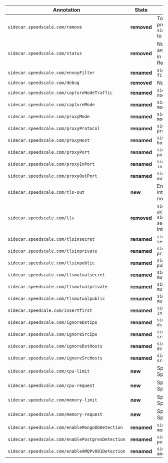| Annotation | State | Description | 
| ---------- | ----- | ----------- |
| `sidecar.speedscale.com/remove` | **removed** | To un-inject the Speedscale proxy from a workload, set `sidecar.speedscale.com/inject` to `false`     |
| `sidecar.speedscale.com/status` | **removed** | No direct replacement for this annotation. Status is now tracked in a `TrafficReplay` Custom Resource |
| `sidecar.speedscale.com/envoyFilter` | **renamed** | `sidecar.speedscale.com/envoy-filter`                                                            |
| `sidecar.speedscale.com/debug` | **removed** | No direct replacement                                                                                  |
| `sidecar.speedscale.com/captureNodeTraffic` | **renamed** | `sidecar.speedscale.com/capture-node-traffic`                                             |
| `sidecar.speedscale.com/captureMode` | **renamed** | `sidecar.speedscale.com/capture-mode`                                                            |
| `sidecar.speedscale.com/proxyMode` | **renamed** | `sidecar.speedscale.com/proxy-mode`                                                                |
| `sidecar.speedscale.com/proxyProtocol` | **renamed** | `sidecar.speedscale.com/proxy-protocol`                                                         |
| `sidecar.speedscale.com/proxyHost` | **renamed** | `sidecar.speedscale.com/proxy-host`                                                                |
| `sidecar.speedscale.com/proxyPort` | **renamed** | `sidecar.speedscale.com/proxy-port`                                                                |
| `sidecar.speedscale.com/proxyInPort` | **renamed** | `sidecar.speedscale.com/proxy-in-port`                                                           |
| `sidecar.speedscale.com/proxyOutPort` | **renamed** | `sidecar.speedscale.com/proxy-out-port`                                                         |
| `sidecar.speedscale.com/tls-out` | **new** | Enables/disables outbound TLS interception. Defaults to `false` if not present.                          |
| `sidecar.speedscale.com/tls`     | **removed** | `sidecar.speedscale.com/tls-out` acts as a replacement, and `sidecar.speedscale.com/tls-in-secret` will implicitly enable TLS interception on inbound traffic.  |
| `sidecar.speedscale.com/tlsinsecret` | **renamed** | `sidecar.speedscale.com/tls-in-secret` |
| `sidecar.speedscale.com/tlsinprivate` | **renamed** | `sidecar.speedscale.com/tls-in-private` |
| `sidecar.speedscale.com/tlsinpublic` | **renamed** | `sidecar.speedscale.com/tls-in-public` |
| `sidecar.speedscale.com/tlsmutualsecret` | **renamed** | `sidecar.speedscale.com/tls-mutual-secret` |
| `sidecar.speedscale.com/tlsmutualprivate` | **renamed** | `sidecar.speedscale.com/tls-mutual-private` |
| `sidecar.speedscale.com/tlsmutualpublic` | **renamed** | `sidecar.speedscale.com/tls-mutual-public` |
| `sidecar.speedcale.com/insertfirst` | **renamed** | `sidecar.speedscale.com/insert-init-first` |
| `sidecar.speedscale.com/ignoreDstIps` | **renamed** | `sidecar.speedscale.com/ignore-dst-ips` |
| `sidecar.speedscale.com/ignoreSrcIps` | **renamed** | `sidecar.speedscale.com/ignore-src-ips` |
| `sidecar.speedscale.com/ignoreDstHosts` | **renamed** | `sidecar.speedscale.com/ignore-dst-hosts` |
| `sidecar.speedscale.com/ignoreSrcHosts` | **renamed** | `sidecar.speedscale.com/ignore-src-hosts` |
| `sidecar.speedscale.com/cpu-limit` | **new** | Specifies the CPU limit for Speedscales proxy sidecar |
| `sidecar.speedscale.com/cpu-request` | **new** | Specifies the CPU request for Speedscales proxy sidecar |
| `sidecar.speedscale.com/memory-limit` | **new** | Specifies the memory limit for Speedscales proxy sidecar |
| `sidecar.speedscale.com/memory-request` | **new** | Specifies the memory request for Speedscales proxy sidecar |
| `sidecar.speedscale.com/enableMongoDbDetection` | **renamed** | `sidecar.speedscale.com/detect-mongo` |
| `sidecar.speedscale.com/enablePostgresDetection` | **renamed** | `sidecar.speedscale.com/detect-postgres` |
| `sidecar.speedscale.com/enableAMQPv091Detection` | **renamed** | `sidecar.speedscale.com/detect-amqpv091` |
